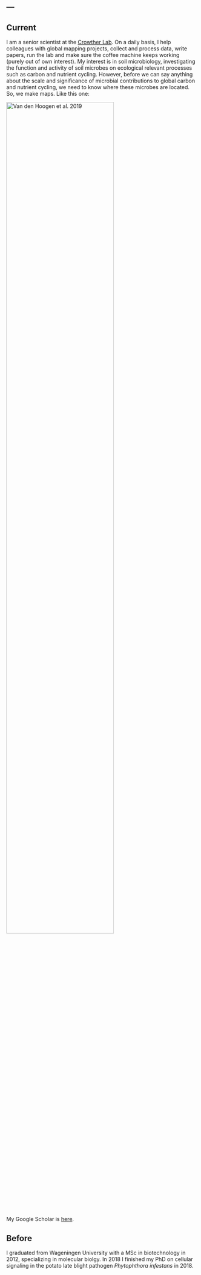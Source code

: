 ---
---

## Current 
I am a senior scientist at the [Crowther Lab](https://www.crowtherlab.com/). On a daily basis, I help colleagues with global mapping projects, collect and process data, write papers, run the lab and make sure the coffee machine keeps working (purely out of own interest). My interest is in soil microbiology, investigating the function and activity of soil microbes on ecological relevant processes such as carbon and nutrient cycling. However, before we can say anything about the scale and significance of microbial contributions to global carbon and nutrient cycling, we need to know where these microbes are located. So, we make maps. Like this one: 

<img src="images/nematodes_100g_soil-01.png" style="width:75%" align="top" alt="Van den Hoogen et al. 2019"> 

My Google Scholar is [here](https://scholar.google.com/citations?user=0Pl8Q1EAAAAJ&hl=en).

## Before
I graduated from Wageningen University with a MSc in biotechnology in 2012, specializing in molecular biolgy. In 2018 I finished my PhD on cellular signaling in the potato late blight pathogen <i>Phytophthora infestans</i> in 2018.
